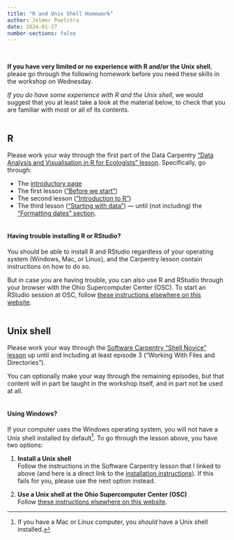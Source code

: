 ```yaml
---
title: "R and Unix Shell Homework"
author: Jelmer Poelstra
date: 2024-01-27
number-sections: false
---
```


<br>

**If you have very limited or no experience with R and/or the Unix shell**, please go through the following homework before you need these skills in the workshop on Wednesday.

*If you do have some experience with R and the Unix shell*, we would suggest that you at least take a look at the material below, to check that you are familiar with most or all of its contents.

<hr style="height:1pt; visibility:hidden;" />

## R

Please work your way through the first part of the Data Carpentry ["Data Analysis and Visualisation in R for Ecologists" lesson](https://datacarpentry.org/R-ecology-lesson/index.html). Specifically, go through:

-   The [introductory page](https://datacarpentry.org/R-ecology-lesson/index.html)
-   The first lesson (["Before we start"](https://datacarpentry.org/R-ecology-lesson/00-before-we-start.html))
-   The second lesson (["Introduction to R"](https://datacarpentry.org/R-ecology-lesson/01-intro-to-r.html))
-   The third lesson (["Starting with data"](https://datacarpentry.org/R-ecology-lesson/02-starting-with-data.html)) --- until (not including) the ["Formatting dates" section](https://datacarpentry.org/R-ecology-lesson/02-starting-with-data.html#formatting-dates).

<hr style="height:1pt; visibility:hidden;" />

::: callout-tip
#### Having trouble installing R or RStudio?

You should be able to install R and RStudio regardless of your operating system (Windows, Mac, or Linux), and the Carpentry lesson contain instructions on how to do so.

But in case you are having trouble, you can also use R and RStudio through your browser with the Ohio Supercomputer Center (OSC). To start an RStudio session at OSC, follow [these instructions elsewhere on this website](rstudio.qmd).
:::

<hr style="height:1pt; visibility:hidden;" />

## Unix shell

Please work your way through the [Software Carpentry "Shell Novice" lesson](https://swcarpentry.github.io/shell-novice/) up until and including at least episode 3 ("Working With Files and Directories").

You can optionally make your way through the remaining episodes, but that content will in part be taught in the workshop itself, and in part not be used at all.

<hr style="height:1pt; visibility:hidden;" />

::: callout-tip
#### Using Windows?

If your computer uses the Windows operating system, you will not have a Unix shell installed by default[^1]. To go through the lesson above, you have two options:

1.  **Install a Unix shell**\
    Follow the instructions in the Software Carpentry lesson that I linked to above (and here is a direct link to the [installation instructions](https://carpentries.github.io/workshop-template/install_instructions/#shell)). If this fails for you, please use the next option instead.

2.  **Use a Unix shell at the Ohio Supercomputer Center (OSC)**\
    Follow [these instructions elsewhere on this website](open_shell.qmd).
:::

[^1]: If you have a Mac or Linux computer, you *should* have a Unix shell installed.
